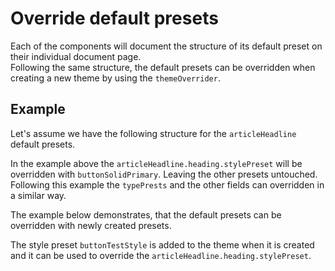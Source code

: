 

# Override default presets

Each of the components will document the structure of its default preset on their individual document page.  
Following the same structure, the default presets can be overridden when creating a new theme by using the `themeOverrider`. 

## Example

Let's assume we have the following structure for the `articleHeadline` default presets.

<CodeFromFile path="examples/theming/override-default-presets.tsx" />

In the example above the `articleHeadline.heading.stylePreset` will be overridden with `buttonSolidPrimary`. Leaving the other presets untouched. Following this example the `typePrests` and the other fields can overridden in a similar way.

The example below demonstrates, that the default presets can be overridden with newly created presets.

<CodeFromFile path="examples/theming/override-default-with-new.tsx" />

The  style preset `buttonTestStyle` is added to the theme when it is created and it can be used to override the `articleHeadline.heading.stylePreset`.  

